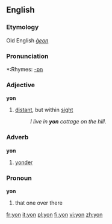 ==English==
===Etymology===
Old English ''[[ġeon]]''

===Pronunciation===
*:Rhymes: [[Rhymes:English:-ɒn|-ɒn]]

===Adjective===
'''yon'''
# [[distant]], but within [[sight]]
#:''I live in '''yon''' cottage on the hill.''
===Adverb===
'''yon'''
# [[yonder]]
===Pronoun===
'''yon'''
# that one over there

[[fr:yon]]
[[it:yon]]
[[pl:yon]]
[[fi:yon]]
[[vi:yon]]
[[zh:yon]]